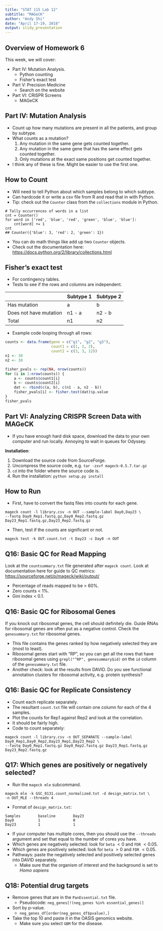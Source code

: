 ```yaml
---
title: "STAT 115 Lab 12"
subtitle: "MAGeCK"
author: "Andy Shi"
date: "April 17-19, 2018"
output: slidy_presentation
---
```


## Overview of Homework 6

This week, we will cover:

+ Part IV: Mutation Analysis.
    - Python counting
    - Fisher's exact test
+ Part V: Precision Medicine
    - Search on the website
+ Part VI: CRISPR Screens
    - MAGeCK

## Part IV: Mutation Analysis

+ Count up how many mutations are present in all the patients, and group
  by subtype.
+ What counts as a mutation?
    1. Any mutation in the same gene gets counted together.
    2. Any mutation in the same gene that has the same effect gets
       counted together.
    3. Only mutations at the exact same positions get counted together.
+ I think any of these is fine. Might be easier to use the first one.

## How to Count

+ Will need to tell Python about which samples belong to which subtype.
+ Can hardcode it or write a csv file from R and read that in with Python.
+ Tip: check out the `Counter` class from the `collections` module in
Python.

```
# Tally occurrences of words in a list
cnt = Counter()
for word in ['red', 'blue', 'red', 'green', 'blue', 'blue']:
    cnt[word] += 1
cnt
## Counter({'blue': 3, 'red': 2, 'green': 1})
```

+ You can do math things like add up two `Counter` objects.
+ Check out the documentation here: [https://docs.python.org/2/library/collections.html](https://docs.python.org/2/library/collections.html)


## Fisher's exact test

+ For contingency tables.
+ Tests to see if the rows and columns are independent.

|                        | Subtype  1 | Subtype 2 |
|------------------------|------------|-----------|
| Has mutation           | a          | b         |
| Does not have mutation | n1 - a     | n2 - b    |
| Total                  | n1         | n2        |

+ Example code looping through all rows:

```r
counts <- data.frame(gene = c("g1", "g2", "g3"),
                     count1 = c(1, 2, 2),
                     count2 = c(3, 3, 12))
n1 <- 30
n2 <- 30

fisher_pvals <- rep(NA, nrow(counts))
for (i in 1:nrow(counts)) {
    a <- counts$count1[i]
    b <- counts$count2[i]
    dat <- rbind(c(a, b), c(n1 - a, n2 - b))
    fisher_pvals[i] <- fisher.test(dat)$p.value
}
fisher_pvals
```

## Part VI: Analyzing CRISPR Screen Data with MAGeCK

+ If you have enough hard disk space, download the data to your own
computer and run locally. Annoying to wait in queues for Odyssey.

**Installation**:

1. Download the source code from SourceForge.
2. Uncompress the source code, e.g. `tar -zxvf mageck-0.5.7.tar.gz`
3. `cd` into the folder where the source code is.
4. Run the installation: `python setup.py install`


## How to Run

+ First, have to convert the fastq files into counts for each gene.

```
mageck count -l library.csv -n OUT --sample-label Day0,Day23 \
--fastq Day0_Rep1.fastq.gz,Day0_Rep2.fastq.gz Day23_Rep1.fastq.gz,Day23_Rep2.fastq.gz
```

+ Then, test if the counts are significant or not.

```
mageck test -k OUT.count.txt -t Day23 -c Day0 -n OUT
```


## Q16: Basic QC for Read Mapping

Look at the `countsummary.txt` file generated after `mageck count`. Look
at documentation here for guide to QC metrics:
[https://sourceforge.net/p/mageck/wiki/output/](https://sourceforge.net/p/mageck/wiki/output/)

- Percentage of reads mapped to be $>$ 60%.
- Zero counts $<$ 1%.
- Gini index $<$ 0.1.

## Q16: Basic QC for Ribosomal Genes

If you knock out ribosomal genes, the cell should definitely die. Guide
RNAs for ribosomal genes are often put as a negative control. Check the
`genesummary.txt` for ribosomal genes.

- This file contains the genes ranked by how negatively selected
  they are (most to least).
- Ribosomal genes start with "RP", so you can get all the rows that
  have ribosomal genes using `grepl("^RP", genesummary$id)` on the
  `id` column of the `genesummary.txt` file.
- Another check: look at the results from DAVID. Do you see functional
annotation clusters for ribosomal activity, e.g. protein synthesis?

## Q16: Basic QC for Replicate Consistency

- Count each replicate separately.
- The resultant `count.txt` file will contain one column for each of
  the 4 samples.
- Plot the counts for Rep1 against Rep2 and look at the correlation.
- It should be fairly high.
- Code to count separately:

```
mageck count -l library.csv -n OUT_SEPARATE --sample-label Day0_Rep1,Day0_Rep2,Day23_Rep1,Day23_Rep2 \
--fastq Day0_Rep1.fastq.gz Day0_Rep2.fastq.gz Day23_Rep1.fastq.gz Day23_Rep2.fastq.gz
```

## Q17: Which genes are positively or negatively selected?

+ Run the `mageck mle` subcommand.

```
mageck mle -k GSC_0131.count_normalized.txt -d design_matrix.txt \
-n OUT_MLE --threads 4
```

+ Format of `design_matrix.txt`:
```
Samples        baseline        Day23
Day0           1               0
Day23          1               1
```

+ If your computer has multiple cores, then you should use the
  `--threads` argument and set that equal to the number of cores you
  have.
+ Which genes are negatively selected: look for `beta` $< 0$ and `FDR`
  $< 0.05$.
+ Which genes are positively selected: look for `beta` $> 0$ and `FDR`
  $< 0.05$.
+ Pathways: paste the negatively selected and positively selected genes
  into DAVID separately.
    - Make sure that the organism of interest and the background is set
      to *Homo sapiens*

## Q18: Potential drug targets

+ Remove genes that are in the `PanEssential.txt` file.
    - Pseudocode: `neg_genes[!(neg_genes %in% essential_genes)]`
+ Sort by p-value.
    - `neg_genes_df[order(neg_genes_df$pvalue),]`
+ Take the top 10 and paste it in the OASIS genomics website.
    - Make sure you select `GBM` for the disease.
